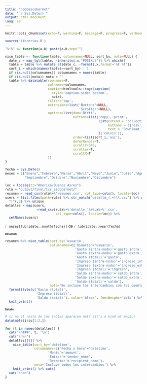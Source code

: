 ```yaml
---
title: "nodoescobarmet"
date: "`r Sys.Date()`"
output: html_document
lang: es
---
```


```r
knitr::opts_chunk$set(echo=F, warning=F, message=F, progress=F, verbose=F)
```

```r
source('librerias.R')
```

```r
"%+%" <- function(a,b) paste(a,b,sep="")

nice_table <- function(table, columnames=NULL, sort_by, nota=NULL) {
  date_c = map_lgl(table, ~inherits(.x,"POSIXct")) %>% which()
  table = table %>% mutate_at(date_c, ~format(.x,format='%F %T'))
  sort_i = which(names(table)==sort_by) - 1
  if (is.null(columnames)) columnames = names(table)
  if (is.null(nota)) nota = ""
  table %>% datatable(rownames=F,
                      colnames=columnames,
                      caption=htmltools::tags$caption(
                        style='caption-side: bottom',
                        nota),
                      filter='top',
                      extensions=list('Buttons'=NULL,
                                      'Scroller'=NULL),
                      options=list(dom='Bfrti',
                                   buttons=list('copy','print',
                                                list(extend = 'collection',
                                                     buttons = c('csv', 'excel', 'pdf'),
                                                     text = 'Download'),
                                                I('colvis')),
                                   order=list(sort_i,'asc'),
                                   deferRender=T,
                                   scrollY=340,
                                   scroller=T,
                                   scrollX=T
                      ))
}
```

```r
fecha = Sys.Date()
meses = c("Enero","Febrero","Marzo","Abril","Mayo","Junio","Julio","Agosto",
          "Septiembre","Octubre","Noviembre","Diciembre")
```


```r
loc = locale(tz="America/Buenos_Aires")
ruta = "output/final/txs_escobarmet/"
resumen = read_csv(ruta%+%'resumen.csv', col_type=cols(), locale=loc)
users = list.files(path=ruta) %>% str_match('detalle_(.+)\\.csv') %>% na.omit() %>%
  "["(,2) %>% unique
detalles = map(users,
                ~read_csv(ruta%+%'detalle_'%+%.x%+%'.csv',
                          col_type=cols(), locale=loc)) %>%
  setNames(users)
```

<style type="text/css">

body{ /* Normal  */
  font-size: 12px;
}
h1.title {
  font-size: 40px;
}
h1 { /* Header 1 */
  font-size: 8px;
}
h2 { /* Header 2 */
    font-size: 8px;
}
h3 { /* Header 3 */
  font-size: 8px;
}
h4 { /* Header 4 */
    font-size: 8px;
}
td {  /* Table cells  */
  font-size: 11px;
}
th {  /* Table header  */
  font-size: 11px;
}
.dataTables_filter { /* search box */
  font-size: 11px;
}
td.header input {
  font-size: 40px;
}
.dataTables_wrapper .dataTables_processing { /* Filter box */
  font-size: 40px;
}
</style>

`r meses[lubridate::month(fecha)]` de `r lubridate::year(fecha)`

# {.tabset .tabset-fade}

## Resumen

```r
resumen %>% nice_table(sort_by='usuario',
                       columnames=c('Usuario'='usuario',
                                    'Gasto (intra-nodo)'='gasto_intra',
                                    'Gasto (extra-nodo)'='gasto_extra',
                                    'Gasto (total)'='gasto',
                                    'Ingreso (intra-nodo)'='ingreso_intra',
                                    'Ingreso (extra-nodo)'='ingreso_extra',
                                    'Ingreso (total)'='ingreso',
                                    'Saldo (intra-nodo)'='saldo_intra',
                                    'Saldo (extra-nodo)'='saldo_extra',
                                    'Saldo (total)'='saldo'),
                       nota='No incluye los intercambios con las cuentas coordinadoras del nodo') %>% 
  formatStyle(c('Gasto (total)',
                'Ingreso (total)',
                'Saldo (total)'), color='black', fontWeight='bold') %>%
  knit_print()
```

## Detalle {.tabset}

```r
# si no el resto de las tablas aparacen mal! (it's a kind of magic)
datatable(iris[1:2,])
```

```r
for (t in names(detalles)) {
  cat('\n###', t, '\n')
  cat("\n\n")
  detalles[[t]] %>%
    nice_table(sort_by='datetime',
               columnames=c('Fecha y hora'='datetime',
                      'Monto'='amount',
                      'Emisor'='sender_name',
                      'Receptor'='recipient_name'),
               nota='Incluye todos los intercambios') %>%
    knit_print() %>% cat()
  cat("\n\n")
}
```
